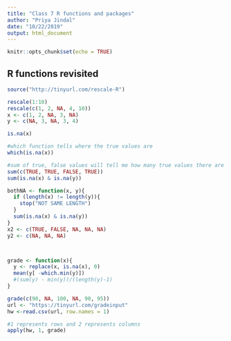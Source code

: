 ```yaml
---
title: "Class 7 R functions and packages"
author: "Priya Jindal"
date: "10/22/2019"
output: html_document
---
```


```r
knitr::opts_chunk$set(echo = TRUE)
```

## R functions revisited 

```r
source("http://tinyurl.com/rescale-R")

rescale(1:10)
rescale(c(1, 2, NA, 4, 10))
x <- c(1, 2, NA, 3, NA)
y <- c(NA, 3, NA, 3, 4)

is.na(x)
```
```r
#which function tells where the true values are
which(is.na(x))
```

```r
#sum of true, false values will tell me how many true values there are (true = 1, false = 0)
sum(c(TRUE, TRUE, FALSE, TRUE))
sum(is.na(x) & is.na(y))
```
```r
bothNA <- function(x, y){
  if (length(x) != length(y)){
    stop("NOT SAME LENGTH")
  }
  sum(is.na(x) & is.na(y))
}
x2 <- c(TRUE, FALSE, NA, NA, NA)
y2 <- c(NA, NA, NA)




```

```r
grade <- function(x){
  y <- replace(x, is.na(x), 0)
  mean(y[ -which.min(y)])
  #(sum(y) - min(y))/(length(y)-1)
}

grade(c(90, NA, 100, NA, 90, 95))
url <- "https://tinyurl.com/gradeinput"
hw <-read.csv(url, row.names = 1)
```

```r
#1 represents rows and 2 represents columns 
apply(hw, 1, grade)
```

